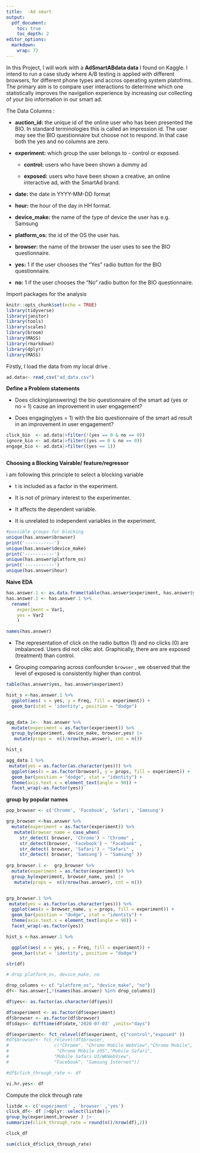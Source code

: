 ```yaml
---
title:  -Ad smart
output:
  pdf_document:
    toc: true
    toc_depth: 2
editor_options: 
  markdown: 
    wrap: 72
---
```


In this Project, I will work with a **AdSmartABdata data** I found on
Kaggle. I intend to run a case study where A/B testing is applied with
different browsers, for different phone types and accros operating
system platofrms. The primary aim is to compare user interactions to
determine which one statistically improves the navigation experience by
increasing our collecting of your bio information in our smart ad.

The Data Columns :

-   **auction_id:** the unique id of the online user who has been
    presented the BIO. In standard terminologies this is called an
    impression id. The user may see the BIO questionnaire but choose not
    to respond. In that case both the yes and no columns are zero. 

-   **experiment:** which group the user belongs to - control or
    exposed.

    -   **control:** users who have been shown a dummy ad

    -   **exposed:** users who have been shown a creative, an online
        interactive ad, with the SmartAd brand. 

-   **date:** the date in YYYY-MM-DD format

-   **hour:** the hour of the day in HH format.

-   **device_make:** the name of the type of device the user has e.g.
    Samsung

-   **platform_os:** the id of the OS the user has.

-   **browser:** the name of the browser the user uses to see the BIO
    questionnaire.

-   **yes:** 1 if the user chooses the "Yes" radio button for the BIO
    questionnaire.

-   **no:** 1 if the user chooses the "No" radio button for the BIO
    questionnaire.

Import packages for the analysis

```r
knitr::opts_chunk$set(echo = TRUE)
library(tidyverse)
library(janitor)
library(tools)
library(scales)
library(broom)
library(MASS)
library(rmarkdown)
library(dplyr)
library(MASS)

```

Firstly, I load the data from my local drive .

```r
ad.data<- read_csv("ad_data.csv")

```

**Define a Problem statements**

-   Does clicking(answering) the bio questionnaire of the smart ad (yes
    or no = 1) cause an improvement in user engagement?

-   Does engaging(yes = 1) with the bio questionnaire of the smart ad
    result in an improvement in user engagement?

```r
click_bio  <- ad.data|>filter(!(yes == 0 & no == 0))
ignore_bio <- ad.data|>filter((yes == 0 & no == 0))
engage_bio <- ad.data|>filter((yes == 1))



```

**Choosing a Blocking Vairable/ feature/regressor**

i am following this principle to select a blocking variable\

-   t is included as a factor in the experiment.

-   It is not of primary interest to the experimenter.

-   It affects the dependent variable.

-   It is unrelated to independent variables in the experiment.

```r
#possible groups for blocking
unique(has.answer$browser)
print('-----------')
unique(has.answer$device_make)
print('-----------')
unique(has.answer$platform_os)
print('-----------')
unique(has.answer$hour)
```

**Naive EDA**

```r
has.answer.1 <- as.data.frame(table(has.answer$experiment, has.answer$yes))
has.answer.1 <- has.answer.1 %>% 
  rename(
    experiment = Var1,
    yes = Var2
    )

names(has.answer)
```

-   The representation of click on the radio button (1) and no
    clicks (0) are imbalanced. Users did not clikc alot. Graphically,
    there are are exposed (treatment) than control.

-   Grouping comparing across confounder `browser` , we observed that
    the level of exposed is consistently higher than control.

```r

table(has.answer$yes, has.answer$experiment)

hist_s <-has.answer.1 %>%
  ggplot(aes( x = yes, y = Freq, fill = experiment)) +
  geom_bar(stat = 'identity', position = "dodge")


agg_data.1<-  has.answer %>%
  mutate(experiment = as.factor(experiment)) %>%
  group_by(experiment, device_make, browser,yes) |>
   mutate(props =  n()/nrow(has.answer), cnt = n()) 

hist_s

agg_data.1 %>%
 mutate(yes = as.factor(as.character(yes))) %>%
  ggplot(aes(x = as.factor(browser), y = props, fill = experiment)) +
  geom_bar(position = "dodge", stat = "identity") +
  theme(axis.text.x = element_text(angle = 90)) +
  facet_wrap(~as.factor(yes))


```

**group by popular names**

```r
pop_browser <- c('Chrome', 'Facebook', 'Safari', 'Samsung')

grp_browser <-has.answer %>%
  mutate(experiment = as.factor(experiment)) %>%
   mutate(browser_name = case_when(
     str_detect( browser, 'Chrome') ~ "Chrome" , 
     str_detect(browser, 'Facebook') ~ "Facebook" , 
     str_detect( browser, 'Safari') ~ "Safari" , 
     str_detect( browser, 'Samsung') ~ "Samsung" ))
     
grp_browser.1 <-  grp_browser %>%
  mutate(experiment = as.factor(experiment)) %>%
  group_by(experiment, browser_name, yes) |>
   mutate(props =  n()/nrow(has.answer), cnt = n()) 


grp_browser.1 %>%
 mutate(yes = as.factor(as.character(yes))) %>%
  ggplot(aes(x = browser_name, y = props, fill = experiment)) +
  geom_bar(position = "dodge", stat = "identity") +
  theme(axis.text.x = element_text(angle = 90)) +
  facet_wrap(~as.factor(yes))

```

```r

hist_s <-has.answer.1 %>%

  ggplot(aes( x = yes, y = Freq, fill = experiment)) +
  geom_bar(stat = 'identity', position = "dodge")


```

```r
str(df)
```

```r
# drop platform_os, device_make, no

drop_columns <- c( "platform_os", "device_make", "no")
df<- has.answer[,!(names(has.answer) %in% drop_columns)]
```

```r
df$yes<- as.factor(as.character(df$yes))

df$experiment <- as.factor(df$experiment)
df$browser <- as.factor(df$browser)
df$days<- difftime(df$date,'2020-07-03' ,units="days")

df$experiment<- fct_relevel(df$experiment, c("control","exposed" ))
#df$browser<- fct_relevel(df$browser,
#                 c("Chrome", "Chrome Mobile WebView","Chrome Mobile",
#                  "Chrome Mobile iOS","Mobile Safari",
#                 "Mobile Safari UI/WKWebView",
#                 "Facebook", "Samsung Internet"))

#df$click_through_rate <- df
```

```r
vi.hr.yes<- df
```

Compute the click through rate

```r
listde <- c('experiment' , 'browser' ,'yes')
click_df<- df |>dplyr::select(listde)|>
group_by(experiment,browser ) |>
summarize(click_through_rate = round(n()/nrow(df),2))

click_df
```

```r
sum(click_df$click_through_rate)
```
